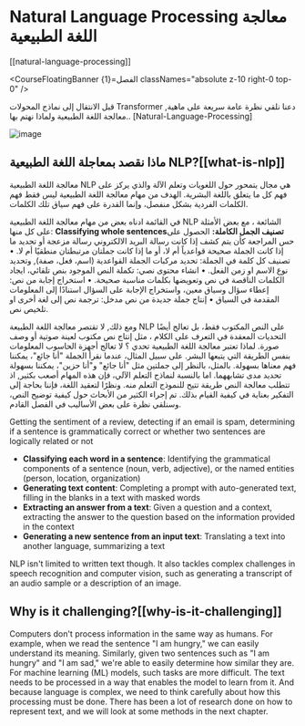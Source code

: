 # Natural Language Processing معالجة اللغة الطبيعية
[[natural-language-processing]]

<CourseFloatingBanner
    الفصل={1}
    classNames="absolute z-10 right-0 top-0"
/>

قبل الانتقال إلى نماذج المحولات Transformer ,دعنا نلقي نظرة عامة سريعة على ماهية معالجة اللغة الطبيعية ولماذا نهتم بها..
 [Natural-Language-Processing]




![image](https://user-images.githubusercontent.com/45969744/230744044-a8b8d298-6f47-4136-9c11-d8c5c6b21fd5.png)

## ماذا نقصد بمعاجلة اللغة الطبيعية  NLP?[[what-is-nlp]]
معالجة اللغة الطبيعية NLP هي مجال يتمحور حول اللغويات وتعلم الآلة والذي يركز على فهم كل ما يتعلق باللغة البشرية. الهدف من مهام معالجة اللغة الطبيعية ليس فقط فهم الكلمات الفردية بشكل منفصل، وإنما القدرة على فهم سياق تلك الكلمات.

في القائمة ادناه بعض من مهام معالجة اللغة الطبيعية NLP الشائعة ، مع بعض الأمثلة على كل منها:
**Classifying whole sentencesتصنيف الجمل الكاملة:** الحصول على حس المراجعة كأن يتم كشف إذا كانت رسالة البريد الالكتروني رسالة مزعجة أو تحديد ما إذا كانت الجملة صحيحة قواعدياً أم لا، أو ما إذا كانت جملتان مرتبطتان منطقيًا أم لا. 
•	 تصنيف كل كلمة في الجملة: تحديد مركبات الجملة القواعدية  (اسم، فعل، صفة), وتحديد نوع الاسم او زمن الفعل. 
•	 انشاء محتوى نصي: تكملة النص الموجود بنص تلقائي، ايجاد الكلمات الناقصة في نص وتعويضها بكلمات مناسبة صحيحة. 
•	استخراج إجابة من نص: إعطاء سؤال وسياق معين، واستخراج الإجابة على السؤال استنادًا إلى المعلومات المقدمة في السياق
•	إنتاج جملة جديدة من نص مدخل: ترجمة نص إلى لغة أخرى او تلخيص نص. 

ومع ذلك, لا تقتصر معالجة اللغة الطبيعة  NLP على النص المكتوب فقط، بل تعالج أيضًا التحديات المعقدة في التعرف على الكلام ، مثل إنتاج نص مكتوب لعينة صوتية أو وصف صورة.
لماذا تعتبر معالجة اللغة الطبيعية تحدي ؟ 
لا تعالج أجهزة الحاسوب المعلومات بنفس الطريقة التي يتبعها البشر. على سبيل المثال، عندما نقرأ الجملة "أنا جائع"، يمكننا فهم معناها بسهولة. بالمثل، بالنظر إلى جملتين مثل "أنا جائع" و"أنا حزين"، يمكننا بسهولة تحديد مدى تشابههما. اما بالنسبة لنماذج التعلم الآلي، فإن هذه المهام أصعب بكثير, اذ تتطلب معالجة النص طريقة تتيح للنموذج التعلم منه. ونظرًا لتعقيد اللغة، فإننا بحاجة إلى التفكير بعناية في كيفية القيام بذلك. 
تم إجراء الكثير من الأبحاث حول كيفية توضيح النص، وسنلقي نظرة على بعض الأساليب في الفصل القادم.



 Getting the sentiment of a review, detecting if an email is spam, determining if a sentence is grammatically correct or whether two sentences are logically related or not
- **Classifying each word in a sentence**: Identifying the grammatical components of a sentence (noun, verb, adjective), or the named entities (person, location, organization)
- **Generating text content**: Completing a prompt with auto-generated text, filling in the blanks in a text with masked words
- **Extracting an answer from a text**: Given a question and a context, extracting the answer to the question based on the information provided in the context
- **Generating a new sentence from an input text**: Translating a text into another language, summarizing a text

NLP isn't limited to written text though. It also tackles complex challenges in speech recognition and computer vision, such as generating a transcript of an audio sample or a description of an image.

## Why is it challenging?[[why-is-it-challenging]]

Computers don't process information in the same way as humans. For example, when we read the sentence "I am hungry," we can easily understand its meaning. Similarly, given two sentences such as "I am hungry" and "I am sad," we're able to easily determine how similar they are. For machine learning (ML) models, such tasks are more difficult. The text needs to be processed in a way that enables the model to learn from it. And because language is complex, we need to think carefully about how this processing must be done. There has been a lot of research done on how to represent text, and we will look at some methods in the next chapter.
